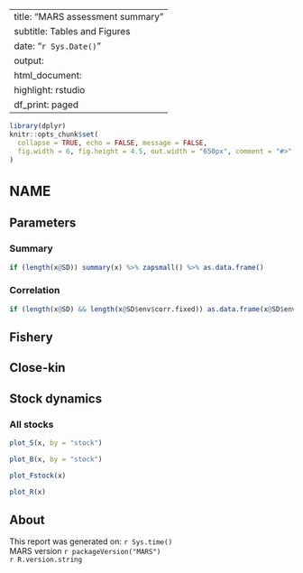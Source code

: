 
---
title: "MARS assessment summary"
subtitle: Tables and Figures
date: "`r Sys.Date()`"
output:
  html_document:
    highlight: rstudio
    df_print: paged
---

<style type="text/css">
h1 { /* Header 1 */
  font-size: 24px;
}
</style>

```r
library(dplyr)
knitr::opts_chunk$set(
  collapse = TRUE, echo = FALSE, message = FALSE,
  fig.width = 6, fig.height = 4.5, out.width = "650px", comment = "#>"
)
```

# NAME {.tabset}

## Parameters {.tabset}

### Summary 

```r
if (length(x@SD)) summary(x) %>% zapsmall() %>% as.data.frame()
```

### Correlation

```r
if (length(x@SD) && length(x@SD$env$corr.fixed)) as.data.frame(x@SD$env$corr.fixed)
```

## Fishery {.tabset}

<!-- *ADD FISHERY RMD* -->

<!-- *ADD SURVEY RMD* -->

<!-- *ADD SC RMD* -->

## Close-kin

<!-- *ADD TAG MOV RMD* -->

## Stock dynamics {.tabset}

### All stocks

```r
plot_S(x, by = "stock")
```

```r
plot_B(x, by = "stock")
```

```r
plot_Fstock(x)
```

```r
plot_R(x)
```

<!-- *ADD SRR RMD* -->

<!-- *ADD STOCK REGION RMD* -->

<!-- *ADD MOVEMENT RMD* -->


## About

This report was generated on: `r Sys.time()`<br />
MARS version `r packageVersion("MARS")`<br />
`r R.version.string`
